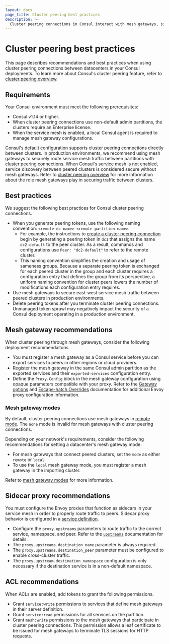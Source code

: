 ```yaml
---
layout: docs
page_title: Cluster peering best practices 
description: >- 
  Cluster peering connections in Consul interact with mesh gateways, sidecar proxies, exported services, and ACLs. Learn about the  requirements and best practices for these components.
---
```


# Cluster peering best practices

This page describes recommendations and best practices when using cluster peering connections between datacenters in your Consul deployments. To learn more about Consul's cluster peering feature, refer to [cluster peering overview](/consul/docs/connect/cluster-peering).

## Requirements

Your Consul environment must meet the following prerequisites:

- Consul v1.14 or higher.
- When cluster peering connections use non-default admin partitions, the clusters require an Enterprise license.
- When the service mesh is enabled, a local Consul agent is required to manage mesh gateway configurations.

Consul's default configuration supports cluster peering connections directly between clusters. In production environments, we recommend using mesh gateways to securely route service mesh traffic between partitions with cluster peering connections. When Consul's service mesh is not enabled, service discovery between peered clusters is considered secure without mesh gateways. Refer to [cluster peering overview](/consul/docs/conect/cluster-peering#compared-with-wan-federation) for more information about the role mesh gateways play in securing traffic between clusters.

## Best practices

We suggest the following best practices for Consul cluster peering connections.

- When you generate peering tokens, use the following naming convention: `<remote-dc-name>-<remote-partition-name>`.
  - For example, the instructions to [create a cluster peering connection](/consul/docs/connect/cluster-peering/usage) begin by generating a peering token in `dc1` that assigns the name `dc2-default` to the peer cluster. As a result, commands and configurations use `Peer: "dc2-default"` to refer to the remote cluster.
  - This naming convention simplifies the creation and usage of sameness groups. Because a separate peering token is exchanged for each peered cluster in the group and each cluster requires a configuration entry that defines the group from its perspective, a uniform naming convention for cluster peers lowers the number of modifications each configuration entry requires.
- Use mesh gateways to secure east-west service mesh traffic between peered clusters in production environments.
- Delete peering tokens after you terminate cluster peering connections. Unmanaged token sprawl may negatively impact the security of a Consul deployment operating in a production environment.

## Mesh gateway recommendations

When cluster peering through mesh gateways, consider the following deployment recommendaitons.

- You must register a mesh gateway as a Consul service before you can export services to peers in other regions or cloud providers.
- Register the mesh gateway in the same Consul admin partition as the exported services and their `exported-services` configuration entry.
- Define the `Proxy.Config` block in the mesh gateway configuration using opaque parameters compatible with your proxy. Refer to the [Gateway options](/consul/docs/connect/proxies/envoy#gateway-options) and [Escape-hatch Overrides](/consul/docs/connect/proxies/envoy#escape-hatch-overrides) documentation for additional Envoy proxy configuration information.

### Mesh gateway modes

By default, cluster peering connections use mesh gateways in [remote mode](/consul/docs/connect/gateways/mesh-gateway/service-to-service-traffic-wan-datacenters#remote). The `none` mode is invalid for mesh gateways with cluster peering connections.

Depending on your network's requirements, consider the following recommendations for setting a datacenter's mesh gateway mode:

- For mesh gateways that connect peered clusters, set the `mode` as either `remote` or `local`.
- To use the `local` mesh gateway mode, you must register a mesh gateway in the importing cluster.

Refer to [mesh gateway modes](/consul/docs/connect/gateways/mesh-gateway#modes) for more information.

## Sidecar proxy recommendations

You must configure the Envoy proxies that function as sidecars in your service mesh in order to properly route traffic to peers. Sidecar proxy behavior is configured in a [service definition](/consul/docs/services/usage/define-services).

- Configure the `proxy.upstreams` parameters to route traffic to the correct service, namespace, and peer. Refer to the [`upstreams`](/consul/docs/connect/proxies/proxy-config-reference#upstream-configuration-reference) documentation for details.
- The `proxy.upstreams.destination_name` parameter is always required.
- The `proxy.upstreams.destination_peer` parameter must be configured to enable cross-cluster traffic.
- The `proxy.upstream.destination_namespace` configuration is only necessary if the destination service is in a non-default namespace.

## ACL recommendations

When ACLs are enabled, add tokens to grant the following permissions.

- Grant `service:write` permissions to services that define mesh gateways in their server definition.
- Grant `service:read` permissions for all services on the partition.
- Grant `mesh:write` permissions to the mesh gateways that participate in cluster peering connections. This permission allows a leaf certificate to be issued for mesh gateways to terminate TLS sessions for HTTP requests.